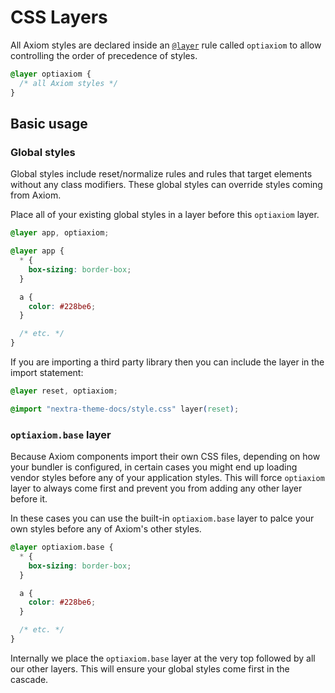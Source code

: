 # CSS Layers

All Axiom styles are declared inside an [`@layer`](https://developer.mozilla.org/en-US/docs/Web/CSS/@layer) rule called `optiaxiom` to allow controlling the order of precedence of styles.

```css
@layer optiaxiom {
  /* all Axiom styles */
}
```

## Basic usage

### Global styles

Global styles include reset/normalize rules and rules that target elements without any class modifiers. These global styles can override styles coming from Axiom.

Place all of your existing global styles in a layer before this `optiaxiom` layer.

```css
@layer app, optiaxiom;

@layer app {
  * {
    box-sizing: border-box;
  }

  a {
    color: #228be6;
  }

  /* etc. */
}
```

If you are importing a third party library then you can include the layer in the import statement:

```css
@layer reset, optiaxiom;

@import "nextra-theme-docs/style.css" layer(reset);
```

### `optiaxiom.base` layer

Because Axiom components import their own CSS files, depending on how your bundler is configured, in certain cases you might end up loading vendor styles before any of your application styles. This will force `optiaxiom` layer to always come first and prevent you from adding any other layer before it.

In these cases you can use the built-in `optiaxiom.base` layer to palce your own styles before any of Axiom's other styles.

```css
@layer optiaxiom.base {
  * {
    box-sizing: border-box;
  }

  a {
    color: #228be6;
  }

  /* etc. */
}
```

Internally we place the `optiaxiom.base` layer at the very top followed by all our other layers. This will ensure your global styles come first in the cascade.
